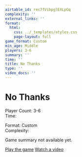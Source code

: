 ```yaml
---
airtable_id: rec7fVibpglEXLpGq
complexity: ''
external_links: ''
format:
  html:
    css: ../_templates/styles.css
    page-layout: full
game_format: Custom
min_age: Middle
players: 3-6
summary: ''
time: ''
title: No Thanks
type: ''
video_docs: ''
---
```


# No Thanks

:::{.game-info-box}
:::{.game-stats}
:::{.left-stats}
Player Count: 3-6  
Time: 
:::
:::{.right-stats}
Format: Custom  
Complexity: 
:::
:::
:::

Game summary not available yet.

:::{.game-actions}
<a href="#" class="btn btn-play"><i class="fa fa-gamepad"></i> Play the game</a>
<a href="#" class="btn btn-watch"><i class="fa fa-video"></i> Watch a video</a>
:::